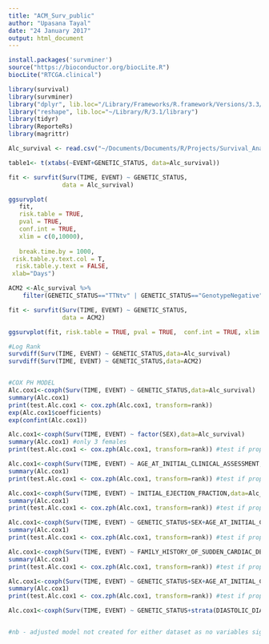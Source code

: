 ```yaml
---
title: "ACM_Surv_public"
author: "Upasana Tayal"
date: "24 January 2017"
output: html_document
---
```


```r
install.packages('survminer')
source("https://bioconductor.org/biocLite.R")
biocLite("RTCGA.clinical")
```

```r
library(survival)
library(survminer)
library("dplyr", lib.loc="/Library/Frameworks/R.framework/Versions/3.3/Resources/library")
library("reshape", lib.loc="~/Library/R/3.1/library")
library(tidyr)
library(ReporteRs)
library(magrittr)

```

```r
Alc_survival <- read.csv("~/Documents/Documents/R/Projects/Survival_Analysis/Raw_data_SA/Alcohol/Alc_survival.csv")

```

```r
table1<- t(xtabs(~EVENT+GENETIC_STATUS, data=Alc_survival))

```


```r
fit <- survfit(Surv(TIME, EVENT) ~ GENETIC_STATUS,
               data = Alc_survival)

ggsurvplot(
   fit,                    
   risk.table = TRUE,      
   pval = TRUE,             
   conf.int = TRUE,        
   xlim = c(0,10000),        
                           
   break.time.by = 1000,    
 risk.table.y.text.col = T, 
  risk.table.y.text = FALSE,
 xlab="Days")
```

```r
ACM2 <-Alc_survival %>%
    filter(GENETIC_STATUS=="TTNtv" | GENETIC_STATUS=="GenotypeNegative")

fit <- survfit(Surv(TIME, EVENT) ~ GENETIC_STATUS,
               data = ACM2)

ggsurvplot(fit, risk.table = TRUE, pval = TRUE,  conf.int = TRUE, xlim = c(0,12000),  break.time.by = 1000, risk.table.y.text.col = T,risk.table.y.text = FALSE, ggtheme = theme_RTCGA(), xlab="Days" )
```

```r
#Log Rank
survdiff(Surv(TIME, EVENT) ~ GENETIC_STATUS,data=Alc_survival)
survdiff(Surv(TIME, EVENT) ~ GENETIC_STATUS,data=ACM2)


#COX PH MODEL
Alc.cox1<-coxph(Surv(TIME, EVENT) ~ GENETIC_STATUS,data=Alc_survival)
summary(Alc.cox1)
print(test.Alc.cox1 <- cox.zph(Alc.cox1, transform=rank)) 
exp(Alc.cox1$coefficients)
exp(confint(Alc.cox1)) 

```

```r

Alc.cox1<-coxph(Surv(TIME, EVENT) ~ factor(SEX),data=Alc_survival)
summary(Alc.cox1) #only 3 females
print(test.Alc.cox1 <- cox.zph(Alc.cox1, transform=rank)) #test if proportional hazard assumption met

Alc.cox1<-coxph(Surv(TIME, EVENT) ~ AGE_AT_INITIAL_CLINICAL_ASSESSMENT,data=Alc_survival)
summary(Alc.cox1)
print(test.Alc.cox1 <- cox.zph(Alc.cox1, transform=rank)) #test if proportional hazard assumption met

Alc.cox1<-coxph(Surv(TIME, EVENT) ~ INITIAL_EJECTION_FRACTION,data=Alc_survival)
summary(Alc.cox1)
print(test.Alc.cox1 <- cox.zph(Alc.cox1, transform=rank)) #test if proportional hazard assumption met

Alc.cox1<-coxph(Surv(TIME, EVENT) ~ GENETIC_STATUS+SEX+AGE_AT_INITIAL_CLINICAL_ASSESSMENT+INITIAL_EJECTION_FRACTION,data=Alc_survival)
summary(Alc.cox1)
print(test.Alc.cox1 <- cox.zph(Alc.cox1, transform=rank)) #test if proportional hazard assumption met

Alc.cox1<-coxph(Surv(TIME, EVENT) ~ FAMILY_HISTORY_OF_SUDDEN_CARDIAC_DEATH,data=Alc_survival)
summary(Alc.cox1)
print(test.Alc.cox1 <- cox.zph(Alc.cox1, transform=rank)) #test if proportional hazard assumption met

Alc.cox1<-coxph(Surv(TIME, EVENT) ~ GENETIC_STATUS+SEX+AGE_AT_INITIAL_CLINICAL_ASSESSMENT+INITIAL_EJECTION_FRACTION,data=Alc_survival)
summary(Alc.cox1)
print(test.Alc.cox1 <- cox.zph(Alc.cox1, transform=rank)) #test if proportional hazard assumption met

Alc.cox1<-coxph(Surv(TIME, EVENT) ~ GENETIC_STATUS+strata(DIASTOLIC_DIAMETER)+AGE_AT_INITIAL_CLINICAL_ASSESSMENT+INITIAL_EJECTION_FRACTION,data=ACM2) #for ACM2


#nb - adjusted model not created for either dataset as no variables sig on univariable analysis
```
